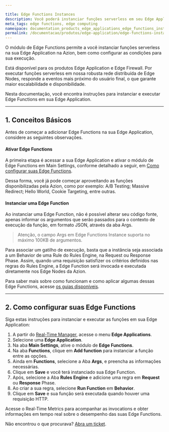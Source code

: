 ```yaml
---

title: Edge Functions Instances
description: Você poderá instanciar funções serverless em seu Edge Application na Azion.
meta_tags: edge functions, edge computing
namespace: documentation_products_edge_applications_edge_functions_instances
permalink: /documentacao/produtos/edge-application/edge-functions-instances/
---
```


O módulo de Edge Functions permite a você instanciar funções serverless na sua Edge Application na Azion, bem como configurar as condições para sua execução.

Está disponível para os produtos Edge Application e Edge Firewall. Por executar funções serverless em nossa robusta rede distribuída de Edge Nodes, responde a eventos mais próximo do usuário final, o que garante maior escalabilidade e disponibilidade.

Nesta documentação, você encontra instruções para instanciar e executar Edge Functions em sua Edge Application.

***

## 1. Conceitos Básicos

Antes de começar a adicionar Edge Functions na sua Edge Application, considere as seguintes observações.

#### Ativar Edge Functions

A primeira etapa é acessar a sua Edge Application e ativar o módulo de Edge Functions em Main Settings, conforme detalhado a seguir, em [Como configurar suas Edge Functions](#comoconfigurarsuasedgefunction).

Dessa forma, você já pode começar aproveitando as funções disponibilizadas pela Azion, como por exemplo: A/B Testing; Massive Redirect; Hello World, Cookie Targeting, entre outras.

#### Instanciar uma Edge Function

Ao instanciar uma Edge Function, não é possível alterar seu código fonte, apenas informar os argumentos que serão passados para o contexto de execução da função, em formato JSON, através da aba Args.

> Atenção, o campo Args em Edge Functions Instance suporta no máximo 100KB de argumentos.

Para associar um gatilho de execução, basta que a instância seja associada a um Behavior de uma Rule do Rules Engine, na Request ou Response Phase. Assim, quando uma requisição satisfizer os critérios definidos nas regras do Rules Engine, a Edge Function será invocada e executada diretamente nos Edge Nodes da Azion.

Para saber mais sobre como funcionam e como aplicar algumas dessas Edge Functions, acesse [os guias disponíveis](/pt-br/documentacao/produtos/guias/).

***

## 2. Como configurar suas Edge Functions

Siga estas instruções para instanciar e executar as funções em sua Edge Application:

1. A partir do [Real-Time Manager](https://manager.azion.com/), acesse o menu **Edge Applications**.
2. Selecione uma **Edge Application**.
3. Na aba **Main Settings**, ative o módulo de **Edge Functions**.
4. Na aba **Functions**, clique em **Add function** para instanciar a função entre as opções.
5. Ainda em **Functions**, selecione a Aba **Args**, e preencha as informações necessárias.
6. Clique em **Save** e você terá instanciado sua Edge Function.
7. Após,  selecione a Aba **Rules Engine** e adicione uma regra em **Request** ou **Response** Phase.
8. Ao criar a sua regra, selecione **Run Function** em **Behavior**.
9. Clique em  **Save** e sua função será executada quando houver uma requisição HTTP.

Acesse o Real-Time Metrics para acompanhar as invocations e obter informações em tempo real sobre o desempenho das suas Edge Functions.

Não encontrou o que procurava? [Abra um ticket](https://tickets.azion.com/pt-BR/support/login/).
